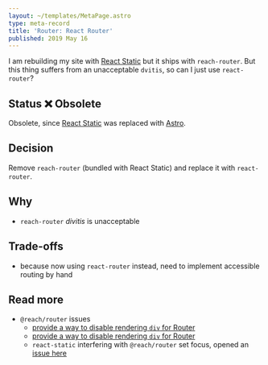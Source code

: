 ```yaml
---
layout: ~/templates/MetaPage.astro
type: meta-record
title: 'Router: React Router'
published: 2019 May 16
---
```


<Abstract>

I am rebuilding my site with [React Static](/meta/records/rejected/react-static) but it ships with `reach-router`. But this thing suffers from an unacceptable `dvitis`, so can I just use `react-router`?

</Abstract>

## Status :x: Obsolete

Obsolete, since [React Static](/meta/records/rejected/react-static) was replaced with [Astro](/meta/records/current/build-with-astro).

## Decision

Remove `reach-router` (bundled with React Static) and replace it with `react-router`.

## Why

- `reach-router` _divitis_ is unacceptable

## Trade-offs

- because now using `react-router` instead, need to implement accessible routing by hand

## Read more

- `@reach/router` issues
  - [provide a way to disable rendering `div` for Router](https://github.com/reach/router/issues/63)
  - [provide a way to disable rendering `div` for Router](https://github.com/reach/router/issues/105)
  - `react-static` interfering with `@reach/router` set focus, opened an [issue here](https://github.com/nozzle/react-static/issues/1147)
